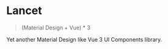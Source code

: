 
<LancetLogo width={300} />

# Lancet

> (Material Design + Vue) * 3

Yet another Material Design like Vue 3 UI Components library.
